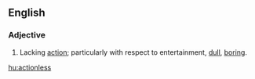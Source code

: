 ==English==
===Adjective===
{{en-adj}}
# Lacking [[action]]; particularly with respect to entertainment, [[dull]], [[boring]].

[[hu:actionless]]